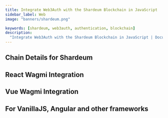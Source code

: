 ```yaml
---
title: Integrate Web3Auth with the Shardeum Blockchain in JavaScript
sidebar_label: Web
image: "banners/shardeum.png"

keywords: [shardeum, web3auth, authentication, blockchain]
description:
  "Integrate Web3Auth with the Shardeum Blockchain in JavaScript | Documentation - Web3Auth"
---
```



<SEO
  title="Integrate Web3Auth with the Shardeum Blockchain in JavaScript"
  description="Integrate Web3Auth with the Shardeum Blockchain in JavaScript | Documentation - Web3Auth"
  image="https://web3auth.io/docs/banners/shardeum.png"
  slug="/connect-blockchain/evm/shardeum/web"
/>

## Chain Details for Shardeum

<ChainDetailsShardeum />

## React Wagmi Integration

<ReactWagmiIntegration />

## Vue Wagmi Integration

<VueWagmiIntegration />

## For VanillaJS, Angular and other frameworks

<JsBlockchainMethods />
